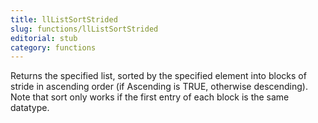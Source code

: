 ```yaml
---
title: llListSortStrided
slug: functions/llListSortStrided
editorial: stub
category: functions
---
```


<LSLFunction name="llListSortStrided"/>

Returns the specified list, sorted by the specified element into blocks of stride in ascending order (if Ascending is TRUE, otherwise descending). Note that sort only works if the first entry of each block is the same datatype.
